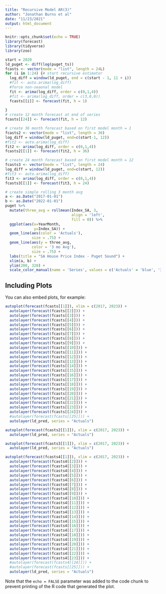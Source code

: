 ```yaml
---
title: "Recursive Model AR(3)"
author: "Jonathan Burns et al"
date: "11/23/2021"
output: html_document
---
```


```r
knitr::opts_chunk$set(echo = TRUE)
library(forecast)
library(tidyverse)
library(zoo)
```


```r
start = 2020
ld_puget <- diff(log(puget_ts))
fcasts <- vector(mode = "list", length = 24L)
for (i in 1:24) {# start recursive estimator
  log_diff = window(ld_puget, end = c(start - 1, 11 + i))
  #fit <- auto.arima(log_diff)
  #force non-seaonal model
  fit <- arima(log_diff, order = c(0,1,4))
  #fit <- arima(log_diff, order = c(3,0,0))
  fcasts[[i]] <- forecast(fit, h = 1)
  
}
# create 12 month forecast at end of series
fcasts[[24]] <- forecast(fit, h = 12)

# create 36 month forecast based on first model month = 1
fcasts2 <- vector(mode = "list", length = 36)
log_diff = window(ld_puget, end=c(start-1, 12))
#fit2 <- auto.arima(log_diff)
fit2 <- arima(log_diff, order = c(0,1,4))
fcasts2[[1]] <- forecast(fit2, h = 36)

# create 24 month forecast based on first model month = 12
fcasts3 <- vector(mode = "list", length = 24)
log_diff = window(ld_puget, end=c(start, 12))
#fit3 <- auto.arima(log_diff)
fit3 <- arima(log_diff, order = c(0,1,4))
fcasts3[[1]] <- forecast(fit3, h = 24)

# create simple rolling 3 month avg
a <- as.Date("2017-01-01")
b <- as.Date("2022-01-01")
puget %>%
  mutate(three_avg = rollmean(Index_SA, 3,
                              align = 'left',
                              fill = 0)) %>%
  ggplot(aes(x=YearMonth,
             y=Index_SA)) +
  geom_line(aes(color = 'Actuals'),
            size = .75) +
  geom_line(aes(y = three_avg,
            color = '3 mo Avg'),
            size = .75) +
  labs(title = "SA House Price Index - Puget Sound") +
  xlim(a, b) +
  ylim(200, 320) +
  scale_color_manual(name = 'Series', values = c('Actuals' = 'blue', '3 mo Avg' = 'red'))

```

## Including Plots

You can also embed plots, for example:

```r
autoplot(forecast(fcasts[[1]]), xlim = c(2017, 2023)) +
  autolayer(forecast(fcasts[[2]])) +
  autolayer(forecast(fcasts[[3]])) +
  autolayer(forecast(fcasts[[4]])) +
  autolayer(forecast(fcasts[[5]])) +
  autolayer(forecast(fcasts[[6]])) +
  autolayer(forecast(fcasts[[7]])) +
  autolayer(forecast(fcasts[[8]])) +
  autolayer(forecast(fcasts[[9]])) +
  autolayer(forecast(fcasts[[10]])) +
  autolayer(forecast(fcasts[[11]])) +
  autolayer(forecast(fcasts[[12]])) +
  autolayer(forecast(fcasts[[13]])) +
  autolayer(forecast(fcasts[[14]])) +
  autolayer(forecast(fcasts[[15]])) +
  autolayer(forecast(fcasts[[16]])) +
  autolayer(forecast(fcasts[[17]])) +
  autolayer(forecast(fcasts[[18]])) +
  autolayer(forecast(fcasts[[19]])) +
  autolayer(forecast(fcasts[[20]])) +
  autolayer(forecast(fcasts[[21]])) +
  autolayer(forecast(fcasts[[22]])) +
  autolayer(forecast(fcasts[[23]])) +
  autolayer(forecast(fcasts[[24]])) +
  #autolayer(forecast(fcasts[[25]])) +
  autolayer(ld_pred, series = "Actuals")

autoplot(forecast(fcasts2[[1]]), xlim = c(2017, 2023)) +
  autolayer(ld_pred, series = "Actuals")

autoplot(forecast(fcasts3[[1]]), xlim = c(2017, 2023)) +
  autolayer(ld_pred, series = "Actuals")

autoplot(forecast(fcasts4[[1]]), xlim = c(2017, 2023)) +
  autolayer(forecast(fcasts4[[2]])) +
  autolayer(forecast(fcasts4[[3]])) +
  autolayer(forecast(fcasts4[[4]])) +
  autolayer(forecast(fcasts4[[5]])) +
  autolayer(forecast(fcasts4[[6]])) +
  autolayer(forecast(fcasts4[[7]])) +
  autolayer(forecast(fcasts4[[8]])) +
  autolayer(forecast(fcasts4[[9]])) +
  autolayer(forecast(fcasts4[[10]])) +
  autolayer(forecast(fcasts4[[11]])) +
  autolayer(forecast(fcasts4[[12]])) +
  autolayer(forecast(fcasts4[[13]])) +
  autolayer(forecast(fcasts4[[14]])) +
  autolayer(forecast(fcasts4[[15]])) +
  autolayer(forecast(fcasts4[[16]])) +
  autolayer(forecast(fcasts4[[17]])) +
  autolayer(forecast(fcasts4[[18]])) +
  autolayer(forecast(fcasts4[[19]])) +
  autolayer(forecast(fcasts4[[20]])) +
  autolayer(forecast(fcasts4[[21]])) +
  autolayer(forecast(fcasts4[[22]])) +
  autolayer(forecast(fcasts4[[23]])) +
  #autolayer(forecast(fcasts4[[24]])) +
  #autolayer(forecast(fcasts[[25]])) +
  autolayer(ld_pred, series = "Actuals")
```

Note that the `echo = FALSE` parameter was added to the code chunk to prevent printing of the R code that generated the plot.

